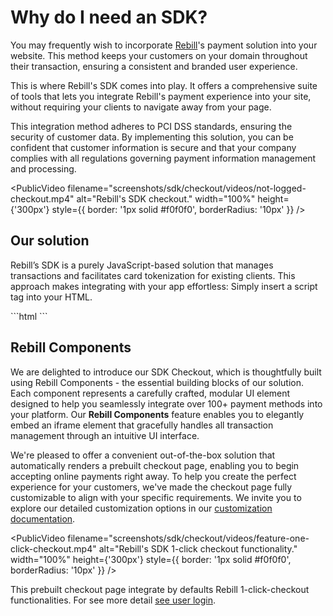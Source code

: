 
# Why do I need an SDK?

You may frequently wish to incorporate [Rebill](https://rebill.com/)'s payment solution into your website. This method keeps your customers on your domain throughout their transaction, ensuring a consistent and branded user experience.

This is where Rebill's SDK comes into play. It offers a comprehensive suite of tools that lets you integrate Rebill's payment experience into your site, without requiring your clients to navigate away from your page.

This integration method adheres to PCI DSS standards, ensuring the security of customer data. By implementing this solution, you can be confident that customer information is secure and that your company complies with all regulations governing payment information management and processing.

<PublicVideo
  filename="screenshots/sdk/checkout/videos/not-logged-checkout.mp4"
  alt="Rebill's SDK checkout."
  width="100%"
  height={'300px'}
  style={{ border: '1px solid #f0f0f0', borderRadius: '10px' }}
/>


## Our solution

Rebill’s SDK is a purely JavaScript-based solution that manages transactions and facilitates card tokenization for existing clients. This approach makes integrating with your app effortless: Simply insert a script tag into your HTML.

<CodeGroup>
  ```html
  <script src="https://sdk.rebill.com/v3/rebill.js"></script>
  ```
</CodeGroup>

## **Rebill Components**

We are delighted to introduce our SDK Checkout, which is thoughtfully built using Rebill Components - the essential building blocks of our solution. Each component represents a carefully crafted, modular UI element designed to help you seamlessly integrate over 100+ payment methods into your platform. Our **Rebill Components** feature enables you to elegantly embed an iframe element that gracefully handles all transaction management through an intuitive UI interface.

We're pleased to offer a convenient out-of-the-box solution that automatically renders a prebuilt checkout page, enabling you to begin accepting online payments right away. To help you create the perfect experience for your customers, we've made the checkout page fully customizable to align with your specific requirements. We invite you to explore our detailed customization options in our [customization documentation](https://docs.rebill.com/sdk/checkout#display).


<PublicVideo
  filename="screenshots/sdk/checkout/videos/feature-one-click-checkout.mp4"
  alt="Rebill's SDK 1-click checkout functionality."
  width="100%"
  height={'300px'}
  style={{ border: '1px solid #f0f0f0', borderRadius: '10px' }}
/>

This prebuilt checkout page integrate by defaults Rebill 1-click-checkout functionalities. For see more detail [see user login](https://docs.rebill.com/sdk/checkout#user-login).
